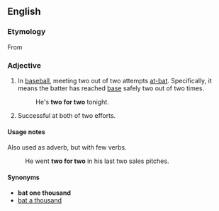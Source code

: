 ==English==
===Etymology===
From {{qualifier|baseball}}

===Adjective===
{{en-adj|pos=[[two]] [[for]] [[two]]|-}}

# {{idiomatic|baseball}} In [[baseball]], meeting two out of two attempts [[at-bat]]. Specifically, it means the batter has reached [[base]] safely two out of two times.
#: He's '''two for two''' tonight.
# {{idiomatic}} Successful at both of two efforts.

====Usage notes====
Also used as adverb, but with few verbs.
: He went '''two for two''' in his last two sales pitches.

====Synonyms====
*'''bat one thousand'''
* [[bat a thousand]]